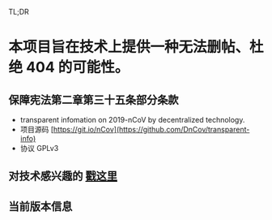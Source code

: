
TL;DR

# 本项目旨在技术上提供一种无法删帖、杜绝 404 的可能性。

## 保障宪法第二章第三十五条部分条款

- transparent infomation on 2019-nCoV by decentralized technology.
- 项目源码 [https://git.io/nCov](https://github.com/DnCov/transparent-info)
- 协议 GPLv3

## 对技术感兴趣的 [戳这里](https://dncov.fox.mn/about)

## 当前版本信息

<Version />

